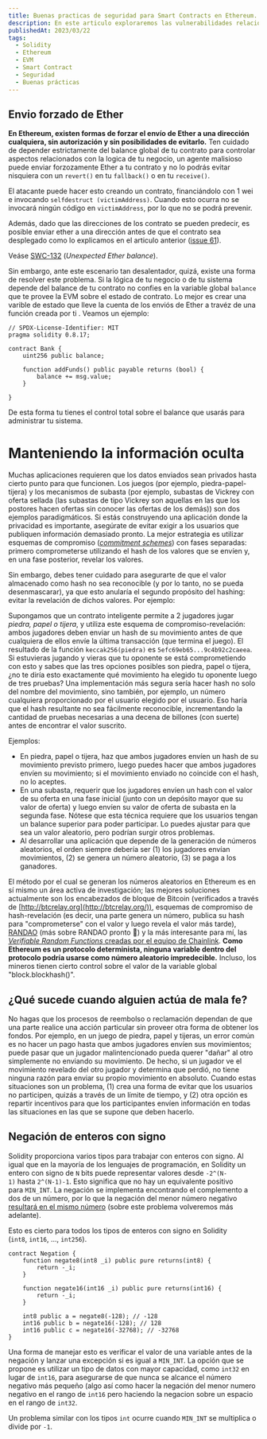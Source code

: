 ```yaml
---
title: Buenas practicas de seguridad para Smart Contracts en Ethereum. Recomendaciones de desarrollo II.
description: En este articulo exploraremos las vulnerabilidades relacionadas con el envío forzado de Ether, hablaremos acerca de la publicidad de la información en blockchain, sobre porque no debemos asumir una posición de confianza en ningún escenario y sobre algunos problemas relacionados con los números enteros con signo.
publishedAt: 2023/03/22
tags:
  - Solidity
  - Ethereum
  - EVM
  - Smart Contract
  - Seguridad
  - Buenas prácticas
---
```


## Envio forzado de Ether

**En Ethereum, existen formas de forzar el envío de Ether a una dirección cualquiera, sin autorización y sin posibilidades de evitarlo.** Ten cuidado de depender estrictamente del balance global de tu contrato para controlar aspectos relacionados con la logica de tu negocio, un agente malisioso puede enviar forzozamente Ether a tu contrato y no lo podrás evitar nisquiera con un `revert()` en tu `fallback()` o en tu `receive()`.

El atacante puede hacer esto creando un contrato, financiándolo con 1 wei e invocando `selfdestruct (victimAddress)`. Cuando esto ocurra no se invocará ningún código en `victimAddress`, por lo que no se podrá prevenir.

Además, dado que las direcciones de los contrato se pueden predecir, es posible enviar ether a una dirección antes de que el contrato sea desplegado como lo explicamos en el articulo anterior ([issue 61](https://github.com/ConsenSys/smart-contract-best-practices/issues/61)).

Veáse [SWC-132](https://swcregistry.io/docs/SWC-132) (_Unexpected Ether balance_).

Sin embargo, ante este escenario tan desalentador, quizá, existe una forma de resolver este problema. Si la lógica de tu negocio o de tu sistema depende del balance de tu contrato no confies en la variable global `balance` que te provee la EVM sobre el estado de contrato. Lo mejor es crear una varible de estado que lleve la cuenta de los enviós de Ether a travéz de una función creada por ti . Veamos un ejemplo:

```tsx
// SPDX-License-Identifier: MIT
pragma solidity 0.8.17;

contract Bank {
	uint256 public balance;

	function addFunds() public payable returns (bool) {
		balance += msg.value;
	}

}
```

De esta forma tu tienes el control total sobre el balance que usarás para administrar tu sistema.

# Manteniendo la información oculta

Muchas aplicaciones requieren que los datos enviados sean privados hasta cierto punto para que funcionen. Los juegos (por ejemplo, piedra-papel-tijera) y los mecanismos de subasta (por ejemplo, subastas de Vickrey con oferta sellada (las subastas de tipo Vickrey son aquellas en las que los postores hacen ofertas sin conocer las ofertas de los demás)) son dos ejemplos paradigmáticos. Si estás construyendo una aplicación donde la privacidad es importante, asegúrate de evitar exigir a los usuarios que publiquen información demasiado pronto. La mejor estrategia es utilizar esquemas de compromiso (_[commitment schemes](https://en.wikipedia.org/wiki/Commitment_scheme)_) con fases separadas: primero comprometerse utilizando el hash de los valores que se envíen y, en una fase posterior, revelar los valores.

Sin embargo, debes tener cuidado para asegurarte de que el valor almacenado como hash no sea reconocible (y por lo tanto, no se pueda desenmascarar), ya que esto anularía el segundo propósito del hashing: evitar la revelación de dichos valores. Por ejemplo:

Supongamos que un contrato inteligente permite a 2 jugadores jugar _piedra, papel o tijera_, y utiliza este esquema de compromiso-revelación: ambos jugadores deben enviar un hash de su movimiento antes de que cualquiera de ellos envíe la última transacción (que termina el juego). El resultado de la función `keccak256(piedra)` es `5efc69eb65...9c4b92c2caeea`. Si estuvieras jugando y vieras que tu oponente se está comprometiendo con esto y sabes que las tres opciones posibles son piedra, papel o tijera, ¿no te diría esto exactamente qué movimiento ha elegido tu oponente luego de tres pruebas? Una implementación más segura sería hacer hash no solo del nombre del movimiento, sino también, por ejemplo, un número cualquiera proporcionado por el usuario elegido por el usuario. Eso haría que el hash resultante no sea fácilmente reconocible, incrementando la cantidad de pruebas necesarias a una decena de billones (con suerte) antes de encontrar el valor suscrito.

Ejemplos:

- En piedra, papel o tijera, haz que ambos jugadores envíen un hash de su movimiento previsto primero, luego puedes hacer que ambos jugadores envíen su movimiento; si el movimiento enviado no coincide con el hash, no lo aceptes.
- En una subasta, requerir que los jugadores envíen un hash con el valor de su oferta en una fase inicial (junto con un depósito mayor que su valor de oferta) y luego envíen su valor de oferta de subasta en la segunda fase. Nótese que esta técnica requiere que los usuarios tengan un balance superior para poder participar. Lo puedes ajustar para que sea un valor aleatorio, pero podrían surgir otros problemas.
- Al desarrollar una aplicación que depende de la generación de números aleatorios, el orden siempre debería ser (1) los jugadores envían movimientos, (2) se genera un número aleatorio, (3) se paga a los ganadores.

El método por el cual se generan los números aleatorios en Ethereum es en sí mismo un área activa de investigación; las mejores soluciones actualmente son los encabezados de bloque de Bitcoin (verificados a través de [http://btcrelay.org](http://btcrelay.org/)), esquemas de compromiso de hash-revelación (es decir, una parte genera un número, publica su hash para "comprometerse" con el valor y luego revela el valor más tarde), [RANDAO](https://github.com/randao/randao) (más sobre RANDAO pronto 👀) y la más interesante para mí, las [_Verifiable Random Functions_ creadas por el equipo de Chainlink](https://docs.chain.link/vrf/v2/introduction/). **Como Ethereum es un protocolo determinista, ninguna variable dentro del protocolo podría usarse como número aleatorio impredecible.** Incluso, los mineros tienen cierto control sobre el valor de la variable global "block.blockhash()".

## ¿Qué sucede cuando alguien actúa de mala fe?

No hagas que los procesos de reembolso o reclamación dependan de que una parte realice una acción particular sin proveer otra forma de obtener los fondos. Por ejemplo, en un juego de piedra, papel y tijeras, un error común es no hacer un pago hasta que ambos jugadores envíen sus movimientos; puede pasar que un jugador malintencionado pueda querer "dañar" al otro simplemente no enviando su movimiento. De hecho, si un jugador ve el movimiento revelado del otro jugador y determina que perdió, no tiene ninguna razón para enviar su propio movimiento en absoluto. Cuando estas situaciones son un problema, (1) crea una forma de evitar que los usuarios no participen, quizás a través de un límite de tiempo, y (2) otra opción es repartir incentivos para que los participantes envíen información en todas las situaciones en las que se supone que deben hacerlo.

## Negación de enteros con signo

Solidity proporciona varios tipos para trabajar con enteros con signo. Al igual que en la mayoría de los lenguajes de programación, en Solidity un entero con signo de `N` bits puede representar valores desde `-2^(N-1)` hasta `2^(N-1)-1`. Esto significa que no hay un equivalente positivo para `MIN_INT`. La negación se implementa encontrando el complemento a dos de un número, por lo que la negación del menor número negativo [resultará en el mismo número](https://en.wikipedia.org/wiki/Two%27s_complement#Most_negative_number) (sobre este problema volveremos más adelante).

Esto es cierto para todos los tipos de enteros con signo en Solidity (`int8`, `int16`, ..., `int256`).

```tsx
contract Negation {
    function negate8(int8 _i) public pure returns(int8) {
        return -_i;
    }

    function negate16(int16 _i) public pure returns(int16) {
        return -_i;
    }

    int8 public a = negate8(-128); // -128
    int16 public b = negate16(-128); // 128
    int16 public c = negate16(-32768); // -32768
}
```

Una forma de manejar esto es verificar el valor de una variable antes de la negación y lanzar una excepción si es igual a `MIN_INT`. La opción que se propone es utilizar un tipo de datos con mayor capacidad, como `int32` en lugar de `int16`, para asegurarse de que nunca se alcance el número negativo más pequeño (algo así como hacer la negación del menor numero negativo en el rango de `int16` pero haciendo la negacion sobre un espacio en el rango de `int32`.

Un problema similar con los tipos `int` ocurre cuando `MIN_INT` se multiplica o divide por `-1`.
